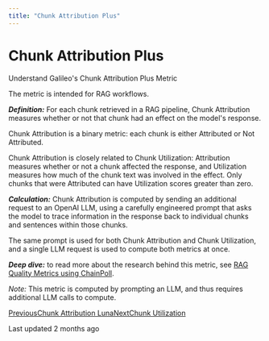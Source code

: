 ```yaml
---
title: "Chunk Attribution Plus"
---
```


# Chunk Attribution Plus

Understand Galileo's Chunk Attribution Plus Metric

The metric is intended for RAG workflows.

_**Definition:**_ For each chunk retrieved in a RAG pipeline, Chunk Attribution measures whether or not that chunk had an effect on the model's response.

Chunk Attribution is a binary metric: each chunk is either Attributed or Not Attributed.

Chunk Attribution is closely related to Chunk Utilization: Attribution measures whether or not a chunk affected the response, and Utilization measures how much of the chunk text was involved in the effect. Only chunks that were Attributed can have Utilization scores greater than zero.

_**Calculation:**_ Chunk Attribution is computed by sending an additional request to an OpenAI LLM, using a carefully engineered prompt that asks the model to trace information in the response back to individual chunks and sentences within those chunks.

The same prompt is used for both Chunk Attribution and Chunk Utilization, and a single LLM request is used to compute both metrics at once.

_**Deep dive:**_ to read more about the research behind this metric, see [RAG Quality Metrics using ChainPoll](/galileo/gen-ai-studio-products/ml-research-algorithms/rag-quality-metrics).

_Note:_ This metric is computed by prompting an LLM, and thus requires additional LLM calls to compute.

[PreviousChunk Attribution Luna](/galileo/gen-ai-studio-products/guardrail-store/chunk-attribution/chunk-attribution-basic)[NextChunk Utilization](/galileo/gen-ai-studio-products/guardrail-store/chunk-utilization)

Last updated 2 months ago